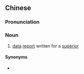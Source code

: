{{also|表报}}
==Chinese==
{{zh-forms|s=表报}}

===Pronunciation===
{{zh-pron
|m=biǎobào
|c=biu2 bou3
|cat=n
}}

===Noun===
{{zh-noun}}

# [[data]] [[report]] written for a [[superior]] {{zh-mw|m:張}}

====Synonyms====
* {{zh-l|報表}}